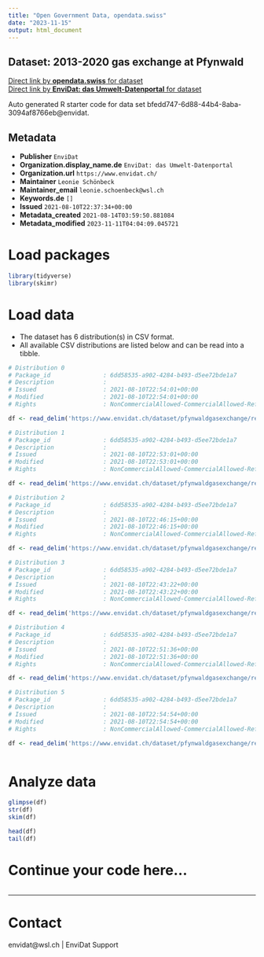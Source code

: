 ```yaml
---
title: "Open Government Data, opendata.swiss"
date: "2023-11-15"
output: html_document
---
```


## Dataset: 2013-2020 gas exchange at Pfynwald



[Direct link by **opendata.swiss** for dataset](https://opendata.swiss/de/dataset/2013-2020-gas-exchange-at-pfynwald)<br>
[Direct link by **EnviDat: das Umwelt-Datenportal** for dataset](https://www.envidat.ch/#/metadata/pfynwaldgasexchange)

Auto generated R starter code for data set bfedd747-6d88-44b4-8aba-3094af8766eb@envidat.

## Metadata

- **Publisher** `EnviDat`
- **Organization.display_name.de** `EnviDat: das Umwelt-Datenportal`
- **Organization.url** `https://www.envidat.ch/`
- **Maintainer** `Leonie Schönbeck`
- **Maintainer_email** `leonie.schoenbeck@wsl.ch`
- **Keywords.de** `[]`
- **Issued** `2021-08-10T22:37:34+00:00`
- **Metadata_created** `2021-08-14T03:59:50.881084`
- **Metadata_modified** `2023-11-11T04:04:09.045721`


# Load packages

```r

library(tidyverse)
library(skimr)

```

# Load data

-   The dataset has 6 distribution(s) in CSV format.
-   All available CSV distributions are listed below and can be read into a tibble.

```r

# Distribution 0
# Package_id               : 6dd58535-a902-4284-b493-d5ee72bde1a7
# Description              : 
# Issued                   : 2021-08-10T22:54:01+00:00
# Modified                 : 2021-08-10T22:54:01+00:00
# Rights                   : NonCommercialAllowed-CommercialAllowed-ReferenceRequired

df <- read_delim('https://www.envidat.ch/dataset/pfynwaldgasexchange/resource/1d2343e4-bdf9-4ff0-9582-0c9ef11e139e')

# Distribution 1
# Package_id               : 6dd58535-a902-4284-b493-d5ee72bde1a7
# Description              : 
# Issued                   : 2021-08-10T22:53:01+00:00
# Modified                 : 2021-08-10T22:53:01+00:00
# Rights                   : NonCommercialAllowed-CommercialAllowed-ReferenceRequired

df <- read_delim('https://www.envidat.ch/dataset/pfynwaldgasexchange/resource/45f2d648-386c-42bb-b766-6f804e7c7de6')

# Distribution 2
# Package_id               : 6dd58535-a902-4284-b493-d5ee72bde1a7
# Description              : 
# Issued                   : 2021-08-10T22:46:15+00:00
# Modified                 : 2021-08-10T22:46:15+00:00
# Rights                   : NonCommercialAllowed-CommercialAllowed-ReferenceRequired

df <- read_delim('https://www.envidat.ch/dataset/pfynwaldgasexchange/resource/e7342279-bf44-451b-afa2-78cb77babf5e')

# Distribution 3
# Package_id               : 6dd58535-a902-4284-b493-d5ee72bde1a7
# Description              : 
# Issued                   : 2021-08-10T22:43:22+00:00
# Modified                 : 2021-08-10T22:43:22+00:00
# Rights                   : NonCommercialAllowed-CommercialAllowed-ReferenceRequired

df <- read_delim('https://www.envidat.ch/dataset/pfynwaldgasexchange/resource/3d0f2a0a-c365-4f15-a8e7-312943cbcad6')

# Distribution 4
# Package_id               : 6dd58535-a902-4284-b493-d5ee72bde1a7
# Description              : 
# Issued                   : 2021-08-10T22:51:36+00:00
# Modified                 : 2021-08-10T22:51:36+00:00
# Rights                   : NonCommercialAllowed-CommercialAllowed-ReferenceRequired

df <- read_delim('https://www.envidat.ch/dataset/pfynwaldgasexchange/resource/c7536938-120e-4975-97e4-e40649637634')

# Distribution 5
# Package_id               : 6dd58535-a902-4284-b493-d5ee72bde1a7
# Description              : 
# Issued                   : 2021-08-10T22:54:54+00:00
# Modified                 : 2021-08-10T22:54:54+00:00
# Rights                   : NonCommercialAllowed-CommercialAllowed-ReferenceRequired

df <- read_delim('https://www.envidat.ch/dataset/pfynwaldgasexchange/resource/c5ef8bc5-79ab-4aec-9e02-d031e1e7d976')



```

# Analyze data

```r

glimpse(df)
str(df)
skim(df)

head(df)
tail(df)

```

# Continue your code here...

```r

```

------------------------------------------------------------------------

# Contact

envidat@wsl.ch | EnviDat Support
